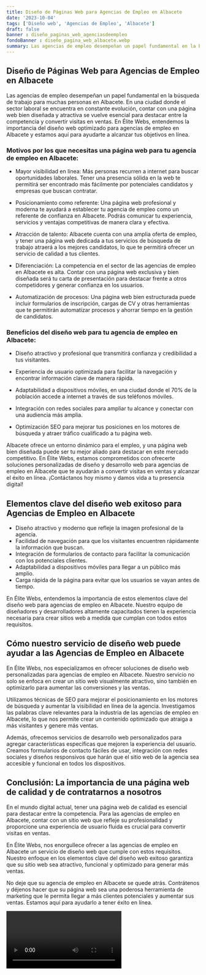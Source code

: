 ```yaml
---
title: Diseño de Páginas Web para Agencias de Empleo en Albacete
date: '2023-10-04'
tags: ['Diseño web', 'Agencias de Empleo', 'Albacete']
draft: false
banner : diseño_paginas_web_agenciasdeempleo
fondoBanner : diseño_pagina_web_albacete.webp
summary: Las agencias de empleo desempeñan un papel fundamental en la búsqueda de trabajo para muchas personas en Albacete. En una ciudad donde el sector laboral se encuentra en constante evolución, contar con una página web bien diseñada y atractiva se vuelve esencial para destacar entre la competencia y convertir visitas en ventas. En Élite Webs, entendemos la importancia del diseño web optimizado para agencias de empleo en Albacete y estamos aquí para ayudarte a alcanzar tus objetivos en línea.
---
```


## Diseño de Páginas Web para Agencias de Empleo en Albacete

Las agencias de empleo desempeñan un papel fundamental en la búsqueda de trabajo para muchas personas en Albacete. En una ciudad donde el sector laboral se encuentra en constante evolución, contar con una página web bien diseñada y atractiva se vuelve esencial para destacar entre la competencia y convertir visitas en ventas. En Élite Webs, entendemos la importancia del diseño web optimizado para agencias de empleo en Albacete y estamos aquí para ayudarte a alcanzar tus objetivos en línea.

### Motivos por los que necesitas una página web para tu agencia de empleo en Albacete:

- Mayor visibilidad en línea: Más personas recurren a internet para buscar oportunidades laborales. Tener una presencia sólida en la web te permitirá ser encontrado más fácilmente por potenciales candidatos y empresas que buscan contratar.

- Posicionamiento como referente: Una página web profesional y moderna te ayudará a establecer tu agencia de empleo como un referente de confianza en Albacete. Podrás comunicar tu experiencia, servicios y ventajas competitivas de manera clara y efectiva.

- Atracción de talento: Albacete cuenta con una amplia oferta de empleo, y tener una página web dedicada a tus servicios de búsqueda de trabajo atraerá a los mejores candidatos, lo que te permitirá ofrecer un servicio de calidad a tus clientes.

- Diferenciación: La competencia en el sector de las agencias de empleo en Albacete es alta. Contar con una página web exclusiva y bien diseñada será tu carta de presentación para destacar frente a otros competidores y generar confianza en los usuarios.

- Automatización de procesos: Una página web bien estructurada puede incluir formularios de inscripción, cargas de CV y otras herramientas que te permitirán automatizar procesos y ahorrar tiempo en la gestión de candidatos.

### Beneficios del diseño web para tu agencia de empleo en Albacete:

- Diseño atractivo y profesional que transmitirá confianza y credibilidad a tus visitantes.

- Experiencia de usuario optimizada para facilitar la navegación y encontrar información clave de manera rápida.

- Adaptabilidad a dispositivos móviles, en una ciudad donde el 70% de la población accede a internet a través de sus teléfonos móviles.

- Integración con redes sociales para ampliar tu alcance y conectar con una audiencia más amplia.

- Optimización SEO para mejorar tus posiciones en los motores de búsqueda y atraer tráfico cualificado a tu página web.

Albacete ofrece un entorno dinámico para el empleo, y una página web bien diseñada puede ser tu mejor aliado para destacar en este mercado competitivo. En Élite Webs, estamos comprometidos con ofrecerte soluciones personalizadas de diseño y desarrollo web para agencias de empleo en Albacete que te ayudarán a convertir visitas en ventas y alcanzar el éxito en línea. ¡Contáctanos hoy mismo y damos vida a tu presencia digital!

<GifSeo />

<Cta />

## Elementos clave del diseño web exitoso para Agencias de Empleo en Albacete

- Diseño atractivo y moderno que refleje la imagen profesional de la agencia.
- Facilidad de navegación para que los visitantes encuentren rápidamente la información que buscan.
- Integración de formularios de contacto para facilitar la comunicación con los potenciales clientes.
- Adaptabilidad a dispositivos móviles para llegar a un público más amplio.
- Carga rápida de la página para evitar que los usuarios se vayan antes de tiempo.

En Élite Webs, entendemos la importancia de estos elementos clave del diseño web para agencias de empleo en Albacete. Nuestro equipo de diseñadores y desarrolladores altamente capacitados tienen la experiencia necesaria para crear sitios web a medida que cumplan con todos estos requisitos.

## Cómo nuestro servicio de diseño web puede ayudar a las Agencias de Empleo en Albacete

En Élite Webs, nos especializamos en ofrecer soluciones de diseño web personalizadas para agencias de empleo en Albacete. Nuestro servicio no solo se enfoca en crear un sitio web visualmente atractivo, sino también en optimizarlo para aumentar las conversiones y las ventas.

Utilizamos técnicas de SEO para mejorar el posicionamiento en los motores de búsqueda y aumentar la visibilidad en línea de la agencia. Investigamos las palabras clave relevantes para la industria de las agencias de empleo en Albacete, lo que nos permite crear un contenido optimizado que atraiga a más visitantes y genere más ventas.

Además, ofrecemos servicios de desarrollo web personalizados para agregar características específicas que mejoren la experiencia del usuario. Creamos formularios de contacto fáciles de usar, integración con redes sociales y diseños responsivos que harán que el sitio web de la agencia sea accesible y funcional en todos los dispositivos.

## Conclusión: La importancia de una página web de calidad y de contratarnos a nosotros

En el mundo digital actual, tener una página web de calidad es esencial para destacar entre la competencia. Para las agencias de empleo en Albacete, contar con un sitio web que refleje su profesionalidad y proporcione una experiencia de usuario fluida es crucial para convertir visitas en ventas.

En Élite Webs, nos enorgullece ofrecer a las agencias de empleo en Albacete un servicio de diseño web que cumple con estos requisitos. Nuestro enfoque en los elementos clave del diseño web exitoso garantiza que su sitio web sea atractivo, funcional y optimizado para generar más ventas.

No deje que su agencia de empleo en Albacete se quede atrás. Contrátenos y déjenos hacer que su página web sea una poderosa herramienta de marketing que le permita llegar a más clientes potenciales y aumentar sus ventas. Estamos aquí para ayudarlo a tener éxito en línea.

<Video />

<CtaBot job='Agencias de Empleo' city='Albacete'/>

<Gmaps query='Albacete+españa+maps' />